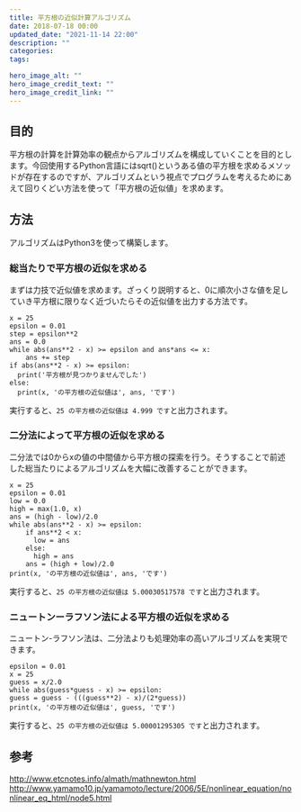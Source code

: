 ```yaml
---
title: 平方根の近似計算アルゴリズム
date: 2018-07-18 00:00
updated_date: "2021-11-14 22:00"
description: ""
categories:
tags:

hero_image_alt: ""
hero_image_credit_text: ""
hero_image_credit_link: ""
---
```

## 目的
平方根の計算を計算効率の観点からアルゴリズムを構成していくことを目的とします。今回使用するPython言語にはsqrt()というある値の平方根を求めるメソッドが存在するのですが、アルゴリズムという視点でプログラムを考えるためにあえて回りくどい方法を使って「平方根の近似値」を求めます。

## 方法
アルゴリズムはPython3を使って構築します。

### 総当たりで平方根の近似を求める
まずは力技で近似値を求めます。ざっくり説明すると、0に順次小さな値を足していき平方根に限りなく近づいたらその近似値を出力する方法です。

```
x = 25
epsilon = 0.01
step = epsilon**2
ans = 0.0
while abs(ans**2 - x) >= epsilon and ans*ans <= x:
    ans += step
if abs(ans**2 - x) >= epsilon:
  print('平方根が見つかりませんでした')
else:
  print(x, 'の平方根の近似値は', ans, 'です')
```

実行すると、`25 の平方根の近似値は 4.999 です`と出力されます。

### 二分法によって平方根の近似を求める
二分法では0からxの値の中間値から平方根の探索を行う。そうすることで前述した総当たりによるアルゴリズムを大幅に改善することができます。

```
x = 25
epsilon = 0.01
low = 0.0
high = max(1.0, x)
ans = (high - low)/2.0
while abs(ans**2 - x) >= epsilon:
    if ans**2 < x:
      low = ans
    else:
      high = ans
    ans = (high + low)/2.0
print(x, 'の平方根の近似値は', ans, 'です')
```

実行すると、`25 の平方根の近似値は 5.00030517578 です`と出力されます。

### ニュートンーラフソン法による平方根の近似を求める
ニュートン-ラフソン法は、二分法よりも処理効率の高いアルゴリズムを実現できます。

```
epsilon = 0.01
x = 25
guess = x/2.0
while abs(guess*guess - x) >= epsilon:
guess = guess - (((guess**2) - x)/(2*guess))
print(x, 'の平方根の近似値は', guess, 'です')
```

実行すると、`25 の平方根の近似値は 5.00001295305 です`と出力されます。

## 参考
http://www.etcnotes.info/almath/mathnewton.html
http://www.yamamo10.jp/yamamoto/lecture/2006/5E/nonlinear_equation/nonlinear_eq_html/node5.html